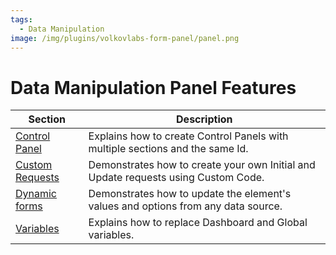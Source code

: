 ```yaml
---
tags:
  - Data Manipulation
image: /img/plugins/volkovlabs-form-panel/panel.png
---
```



# Data Manipulation Panel Features

| Section                       | Description                                                                        |
| ----------------------------- | ---------------------------------------------------------------------------------- |
| [Control Panel](../control)   | Explains how to create Control Panels with multiple sections and the same Id.      |
| [Custom Requests](../request) | Demonstrates how to create your own Initial and Update requests using Custom Code. |
| [Dynamic forms](../dynamic)   | Demonstrates how to update the element's values and options from any data source.  |
| [Variables](../variables)     | Explains how to replace Dashboard and Global variables.                            |
